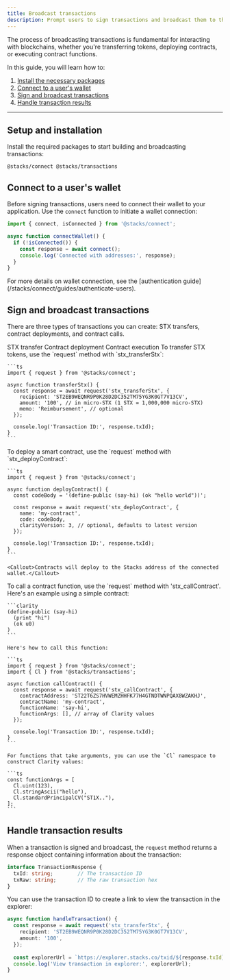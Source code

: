```yaml
---
title: Broadcast transactions
description: Prompt users to sign transactions and broadcast them to the Stacks blockchain.
---
```




The process of broadcasting transactions is fundamental for interacting with blockchains, whether you're transferring tokens, deploying contracts, or executing contract functions.

In this guide, you will learn how to:

1. [Install the necessary packages](#setup-and-installation)
2. [Connect to a user's wallet](#connect-to-a-users-wallet)
3. [Sign and broadcast transactions](#sign-and-broadcast-transactions)
4. [Handle transaction results](#handle-transaction-results)

---

## Setup and installation

Install the required packages to start building and broadcasting transactions:

```package-install
@stacks/connect @stacks/transactions
```

## Connect to a user's wallet

Before signing transactions, users need to connect their wallet to your application. Use the `connect` function to initiate a wallet connection:

```ts
import { connect, isConnected } from '@stacks/connect';

async function connectWallet() {
  if (!isConnected()) {
    const response = await connect();
    console.log('Connected with addresses:', response);
  }
}
```

<Callout>
  For more details on wallet connection, see the [authentication guide](/stacks/connect/guides/authenticate-users).
</Callout>

## Sign and broadcast transactions

There are three types of transactions you can create: STX transfers, contract deployments, and contract calls.

<Tabs defaultValue="transfer">
  <TabsList className='flex flex-wrap md:w-max'>
    <TabsTrigger value="transfer" className='tab group'>
      <Badge className='badge transition-colors'>STX transfer</Badge>
    </TabsTrigger>
    <TabsTrigger value="deploy" className='tab group'>
      <Badge className='badge transition-colors'>Contract deployment</Badge>
    </TabsTrigger>
    <TabsTrigger value="execute" className='tab group'>
      <Badge className='badge transition-colors'>Contract execution</Badge>
    </TabsTrigger>
  </TabsList>
  <TabsContent value="transfer">
    To transfer STX tokens, use the `request` method with `stx_transferStx`:

    ```ts
    import { request } from '@stacks/connect';

    async function transferStx() {
      const response = await request('stx_transferStx', {
        recipient: 'ST2EB9WEQNR9P0K28D2DC352TM75YG3K0GT7V13CV',
        amount: '100', // in micro-STX (1 STX = 1,000,000 micro-STX)
        memo: 'Reimbursement', // optional
      });
      
      console.log('Transaction ID:', response.txId);
    }
    ```
  </TabsContent>
  <TabsContent value="deploy">
    To deploy a smart contract, use the `request` method with `stx_deployContract`:

    ```ts
    import { request } from '@stacks/connect';

    async function deployContract() {
      const codeBody = '(define-public (say-hi) (ok "hello world"))';
      
      const response = await request('stx_deployContract', {
        name: 'my-contract',
        code: codeBody,
        clarityVersion: 3, // optional, defaults to latest version
      });
      
      console.log('Transaction ID:', response.txId);
    }
    ```

    <Callout>Contracts will deploy to the Stacks address of the connected wallet.</Callout>
  </TabsContent>
  <TabsContent value="execute">
    To call a contract function, use the `request` method with 'stx_callContract'. Here's an example using a simple contract:

    ```clarity
    (define-public (say-hi)
      (print "hi")
      (ok u0)
    )
    ```

    Here's how to call this function:

    ```ts
    import { request } from '@stacks/connect';
    import { Cl } from '@stacks/transactions';

    async function callContract() {
      const response = await request('stx_callContract', {
        contractAddress: 'ST22T6ZS7HVWEMZHHFK77H4GTNDTWNPQAX8WZAKHJ',
        contractName: 'my-contract',
        functionName: 'say-hi',
        functionArgs: [], // array of Clarity values
      });
      
      console.log('Transaction ID:', response.txId);
    }
    ```

    For functions that take arguments, you can use the `Cl` namespace to construct Clarity values:

    ```ts
    const functionArgs = [
      Cl.uint(123),
      Cl.stringAscii("hello"),
      Cl.standardPrincipalCV("ST1X.."),
    ];
    ```
  </TabsContent>
</Tabs>

## Handle transaction results

When a transaction is signed and broadcast, the `request` method returns a response object containing information about the transaction:

```ts
interface TransactionResponse {
  txId: string;        // The transaction ID
  txRaw: string;       // The raw transaction hex
}
```

You can use the transaction ID to create a link to view the transaction in the explorer:

```ts
async function handleTransaction() {
  const response = await request('stx_transferStx', {
    recipient: 'ST2EB9WEQNR9P0K28D2DC352TM75YG3K0GT7V13CV',
    amount: '100',
  });
  
  const explorerUrl = `https://explorer.stacks.co/txid/${response.txId}`;
  console.log('View transaction in explorer:', explorerUrl);
}
```